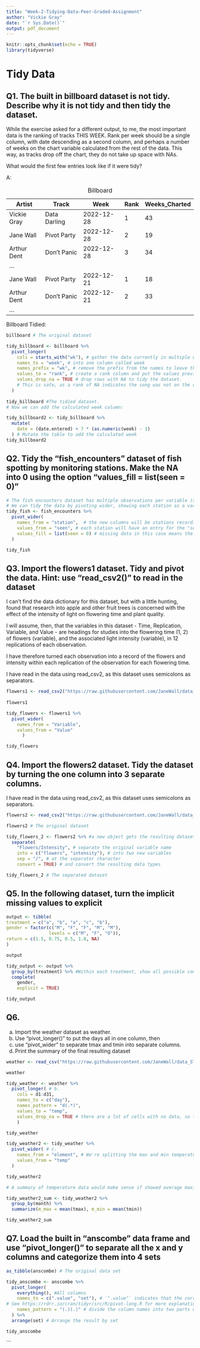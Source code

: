 ```yaml
---
title: "Week-2-Tidying-Data-Peer-Graded-Assignment"
author: "Vickie Gray"
date: "`r Sys.Date()`"
output: pdf_document
---
```


```r
knitr::opts_chunk$set(echo = TRUE)
library(tidyverse)
```

# Tidy Data

## Q1. The built in billboard dataset is not tidy. Describe why it is not tidy and then tidy the dataset.

While the exercise asked for a different output, to me, the most important data is the ranking of tracks THIS WEEK. Rank per week should be a single column, with date descending as a second column, and perhaps a number of weeks on the chart variable calculated from the rest of the data. This way, as tracks drop off the chart, they do not take up space with NAs.

What would the first few entries look like if it were tidy?

A:

| Artist      | Track         | Week       | Rank | Weeks_Charted |
|-------------|---------------|------------|------|---------------|
| Vickie Gray | Data Darling  | 2022-12-28 | 1    | 43            |
| Jane Wall   | Pivot Party   | 2022-12-28 | 2    | 19            |
| Arthur Dent | Don't Panic   | 2022-12-28 | 3    | 34            |
| ...         |               |            |      |               |
| Jane Wall   | Pivot Party   | 2022-12-21 | 1    | 18            |
| Arthur Dent | Don't Panic   | 2022-12-21 | 2    | 33            |
| ...         |               |            |      |               |

: Billboard

Billboard Tidied:

```r
billboard # The original dataset

tidy_billboard <- billboard %>%
  pivot_longer(
    cols = starts_with("wk"), # gather the data currently in multiple wk* columns
    names_to = "week", # into one column called week
    names_prefix = "wk", # remove the prefix from the names to leave the week number
    values_to = "rank", # create a rank column and put the values previously in wk* columns there.
    values_drop_na = TRUE # drop rows with NA to tidy the dataset. 
    # This is safe, as a rank of NA indicates the song was not on the chart at all.
  )
  
tidy_billboard #The tidied dataset.  
# Now we can add the calculated week column:

tidy_billboard2 <- tidy_billboard %>%
  mutate(
    date = (date.entered) + 7 * (as.numeric(week) - 1)
  ) # Mutate the table to add the calculated week
tidy_billboard2
```

## Q2. Tidy the "fish_encounters" dataset of fish spotting by monitoring stations. Make the NA into 0 using the option "values_fill = list(seen = 0)"

```r
# The fish encounters dataset has multiple observations per variable (station) 
# We can tidy the data by pivoting wider, showing each station as a variable 
tidy_fish <- fish_encounters %>%
  pivot_wider(
    names_from = "station",  # the new columns will be stations recording the fish encounter
    values_from = "seen", # each station will have an entry for the "seen" status of each fish
    values_fill = list(seen = 0) # missing data in this case means the fish was not seen so we can fill those observations with 0.
  )

tidy_fish

```

## Q3. Import the flowers1 dataset. Tidy and pivot the data. Hint: use "read_csv2()" to read in the dataset

I can't find the data dictionary for this dataset, but with a little hunting, found that research into apple and other fruit trees is concerned with the effect of the intensity of light on flowering time and plant quality. 

I will assume, then, that the variables in this dataset - Time, Replication, Variable, and Value - are headings for studies into the flowering time (1, 2) of flowers (variable), and the associated light intensity (variable), in 12 replications of each observation.

I have therefore turned each observation into a record of the flowers and intensity within each replication of the observation for each flowering time.

I have read in the data using read_csv2, as this dataset uses semicolons as separators.
```r
flowers1 <- read_csv2("https://raw.githubusercontent.com/JaneWall/data_STAT412612/master/flowers1.csv")
  
flowers1

tidy_flowers <- flowers1 %>%
  pivot_wider(
    names_from = "Variable",
    values_from = "Value"
      )

tidy_flowers
```


## Q4. Import the flowers2 dataset. Tidy the dataset by turning the one column into 3 separate columns.

I have read in the data using read_csv2, as this dataset uses semicolons as separators.

```r
flowers2 <- read_csv2("https://raw.githubusercontent.com/JaneWall/data_STAT412612/master/flowers2.csv")

flowers2 # The original dataset

tidy_flowers_2 <- flowers2 %>% #a new object gets the resulting dataset
  separate(
    "Flowers/Intensity", # separate the original variable name
    into = c("flowers", "intensity"), # into two new variables
    sep = "/", # at the separator character
    convert = TRUE) # and convert the resulting data types

tidy_flowers_2 # The separated dataset
```
## Q5. In the following dataset, turn the implicit missing values to explicit

```r
output <- tibble(
treatment = c("a", "b", "a", "c", "b"), 
gender = factor(c("M", "F", "F", "M", "M"), 
                levels = c("M", "F", "O")), 
return = c(1.5, 0.75, 0.5, 1.8, NA) 
) 

output
```
```r

tidy_output <- output %>%
  group_by(treatment) %>% #Within each treatment, show all possible combinations
  complete(
    gender, 
    explicit = TRUE)

tidy_output

```



## Q6.  
a. Import the weather dataset as weather.  
b. Use "pivot_longer()" to put the days all in one column, then 
c. use "pivot_wider" to separate tmax and tmin into separate columns. 
d. Print the summary of the final resulting dataset

```r
weather <- read_csv("https://raw.githubusercontent.com/JaneWall/data_STAT412612/master/weather.csv") # a.

weather

tidy_weather <- weather %>%
  pivot_longer( # b.
    cols = d1:d31, 
    names_to = c("day"),  
    names_pattern = "d(.*)", 
    values_to = "temp",
    values_drop_na = TRUE # there are a lot of cells with no data, so this made the dataset much smaller
    )

tidy_weather
```

```r
tidy_weather2 <- tidy_weather %>%
  pivot_wider( # c.
    names_from = "element", # We're splitting the max and min temperatures in element into two columns
    values_from = "temp" 
  )

tidy_weather2
```

```r
# A summary of temperature data would make sense if showed average maximum and minimum temperatures by month, so we group by month, and then summarize using the mean function.

tidy_weather2_sum <- tidy_weather2 %>%
  group_by(month) %>%
  summarize(m_max = mean(tmax), m_min = mean(tmin))

tidy_weather2_sum
```


## Q7. Load the built in "anscombe" data frame and use "pivot_longer()" to separate all the x and y columns and categorize them into 4 sets

```r
as_tibble(anscombe) # The original data set

tidy_anscombe <- anscombe %>% 
  pivot_longer(
    everything(), #All columns
    names_to = c(".value", "set"), # `".value"` indicates that the corresponding component of the column name defines the name of the output column containing the cell values, overriding `values_to` entirely.
# See https://rdrr.io/cran/tidyr/src/R/pivot-long.R for more explanation 
    names_pattern = "(.)(.)" # divide the column names into two parts with no divider
  ) %>%
  arrange(set) # Arrange the result by set

tidy_anscombe
```

```

